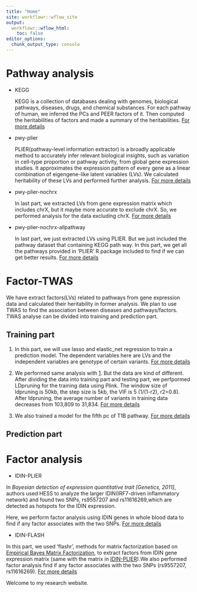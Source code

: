 ```yaml
---
title: "Home"
site: workflowr::wflow_site
output:
  workflowr::wflow_html:
    toc: false
editor_options:
  chunk_output_type: console
---
```


# Pathway analysis

- KEGG 

    KEGG is a collection of databases dealing with genomes, biological pathways, diseases, drugs, and chemical substances. For each pathway of human, we inferred the PCs and PEER factors of it. Then computed the heritabilities of factors and made a summary of the heritabilities. [For more details](https://xsun1229.github.io/pathway_analysis/analy.html)

- pwy-plier

    PLIER(pathway-level information extractor) is a broadly applicable method to accurately infer relevant biological insights, such as variation in cell-type proportion or pathway activity, from global gene expression studies. It approximates the expression pattern of every gene as a linear combination of eigengene-like latent variables (LVs). We calculated heritability of these LVs and performed further analysis. [For more details](https://xsun1229.github.io/pathway_analysis/pwy_PLIER.html)

- pwy-plier-nochrx

    In last part, we extracted LVs from gene expression matrix which includes chrX, but it maybe more accurate to exclude chrX. So, we performed analysis for the data excluding chrX. [For more details](https://xsun1229.github.io/pathway_analysis/pwy-plier-nochrx.html)
    
- pwy-plier-nochrx-allpathway

    In last part, we just extracted LVs using PLIER. But we just included the pathway dataset that containing KEGG path way. In this part, we get all the pathways provided in 'PLIER' R package included to find if we can get better results. [For more details](https://xsun1229.github.io/pathway_analysis/pwy-plier-nochrx-allpath.html)

# Factor-TWAS

We have extract factors(LVs) related to pathways from gene expression data and calculated their heritability in former analysis. We plan to use TWAS to find the association between diseases and pathways/factors. TWAS analyse can be divided into training and prediction part. 

## Training part

1. In this part, we will use lasso and elastic_net regression to train a prediction model. The dependent variables here are LVs and the independent variables are genotype of certain variants. [For more details](https://xsun1229.github.io/pathway_analysis/train_model.html)

2. We performed same analysis with [1](https://xsun1229.github.io/pathway_analysis/train_model.html). But the data are kind of different. After dividing the data into training part and testing part, we perfpormed LDpruning for the training data using Plink. The window size of ldpruning is 50kb, the step size is 5kb, the VIF is 5 (1/(1-r2), r2=0.8). After ldpruning, the average number of variants in training data decreases from 103,809 to 31,834. [For more details](https://xsun1229.github.io/pathway_analysis/train_model_ldpruning.html)

3. We also trained a model for the fifth pc of T1B pathway.  [For more details](https://xsun1229.github.io/pathway_analysis/T1B.html)

## Prediction part

# Factor analysis

- IDIN-PLIER

In *Bayesian detection of expression quantitative trait [Genetics, 2011]*, authors used HESS to analyze the larger IDIN(IRF7-driven inflammatory network) and found two SNPs, rs9557207 and rs11616269,which are detected as hotspots for the IDIN expression. 

Here, we perform factor analysis using IDIN genes in whole blood data to find if any factor associates with the two SNPs.  [For more details](https://xsun1229.github.io/pathway_analysis/IDIN.html)

- IDIN-FLASH

In this part, we used 'flashr', methods for matrix factorization based on [Empirical Bayes Matrix Factorization](https://arxiv.org/abs/1802.06931), to extract factors from IDIN gene expression matrix (same with the matrix in [IDIN-PLIER](https://xsun1229.github.io/pathway_analysis/IDIN.html)).We also performed factor analysis find if any factor associates with the two SNPs (rs9557207, rs11616269). [For more details](https://xsun1229.github.io/pathway_analysis/factor_flash.html)


Welcome to my research website.
